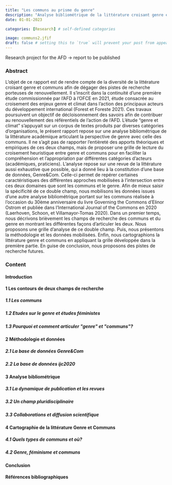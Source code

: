 ```yaml
---
title: "Les communs au prisme du genre"
description: "Analyse bibliométrique de la littérature croisant genre et communs"
date: 01-01-2023

categories: [Research] # self-defined categories

image: communs2.jfif
draft: false # setting this to `true` will prevent your post from appearing on your listing page until you're ready!
---
```


Research project for the AFD -\> report to be published

### Abstract

L'objet de ce rapport est de rendre compte de la diversité de la littérature croisant genre et communs afin de dégager des pistes de recherche porteuses de renouvellement. Il s'inscrit dans la continuité d'une première étude commissionnée par l'AFD à l'OFCE en 2021, étude consacrée au croisement des enjeux genre et climat dans l'action des principaux acteurs du développement international (Forest et Foreste 2021). Ces travaux poursuivent un objectif de décloisonnement des savoirs afin de contribuer au renouvellement des référentiels de l'action de l'AFD. L'étude "genre et climat" s'appuyait sur un corpus de textes produits par diverses catégories d'organisations, le présent rapport repose sur une analyse bibliométrique de la littérature académique articulant la perspective de genre avec celle des communs. Il ne s'agit pas de rapporter l'entièreté des apports théoriques et empiriques de ces deux champs, mais de proposer une grille de lecture du croisement heuristique entre genre et communs pour en faciliter la compréhension et l'appropriation par différentes catégories d'acteurs (académiques, praticiens). L'analyse repose sur une revue de la littérature aussi exhaustive que possible, qui a donné lieu à la constitution d'une base de données, Genre&Com. Celle-ci permet de repérer certaines caractéristiques des différentes approches mobilisées à l'intersection entre ces deux domaines que sont les communs et le genre. Afin de mieux saisir la spécificité de ce double champ, nous mobilisons les données issues d'une autre analyse bibliométrique portant sur les communs réalisée à l'occasion du 30ème anniversaire du livre Governing the Commons d'Elinor Ostrom et publiée dans l'International Journal of the Commons en 2020 (Laerhoven, Schoon, et Villamayor-Tomas 2020). Dans un premier temps, nous décrivons brièvement les champs de recherche des communs et du genre en montrant les différentes façons d'articuler les deux. Nous proposons une grille d'analyse de ce double champ. Puis, nous présentons la méthodologie et les données mobilisées. Enfin, nous cartographions la littérature genre et communs en appliquant la grille développée dans la première partie. En guise de conclusion, nous proposons des pistes de recherche futures.

### Content

#### Introduction

#### 1 Les contours de deux champs de recherche 

##### 1.1 Les communs 

##### 1.2 Etudes sur le genre et études féministes

##### 1.3 Pourquoi et comment articuler \"genre\" et \"communs\"?

#### 2 Méthodologie et données 

##### 2.1 La base de données Genre&Com 

##### 2.2 La base de données ijc2020 

#### 3 Analyse bibliométrique

##### 3.1 La dynamique de publication et les revues

##### 3.2 Un champ pluridisciplinaire

##### 3.3 Collaborations et diffusion scientifique

#### 4 Cartographie de la littérature Genre et Communs 

##### 4.1 Quels types de communs et où? 

##### 4.2 Genre, féminisme et communs 

#### Conclusion 

#### Références bibliographiques
